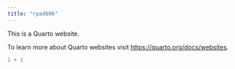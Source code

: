```yaml
---
title: "rpad696"
---
```


This is a Quarto website.

To learn more about Quarto websites visit <https://quarto.org/docs/websites>.

```r
1 + 1
```
